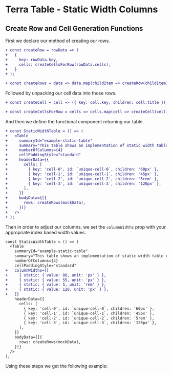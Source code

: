 
# Terra Table - Static Width Columns

## Create Row and Cell Generation Functions
First we declare our method of creating our rows.

```diff
+ const createRow = rowData => (
+   {
+     key: rowData.key,
+     cells: createCellsForRow(rowData.cells),
+   }
+ );

+ const createRows = data => data.map(childItem => createRow(childItem));
```
Followed by unpacking our cell data into those rows.

```diff
+ const createCell = cell => ({ key: cell.key, children: cell.title });

+ const createCellsForRow = cells => cells.map(cell => createCell(cell));
```
And then we define the functional component returning our table.
```diff
+ const StaticWidthTable = () => (
+   <Table
+     summaryId="example-static-table"
+     summary="This table shows an implementation of static width table columns."
+     numberOfColumns={4}
+     cellPaddingStyle="standard"
+     headerData={{
+       cells: [
+         { key: 'cell-0', id: `unique-cell-0`, children: '60px' },
+         { key: 'cell-1', id: `unique-cell-1`, children: '45px' },
+         { key: 'cell-2', id: `unique-cell-2`, children: '5rem' },
+         { key: 'cell-3', id: `unique-cell-3`, children: '120px' },
+       ],
+     }}
+     bodyData={[{
+       rows: createRows(mockData),
+     }]}
+   />
+ );
```
Then in order to adjust our columns, we set the `columnWidths` prop with your appropriate index based width values.
```diff
const StaticWidthTable = () => (
  <Table
    summaryId="example-static-table"
    summary="This table shows an implementation of static width table columns."
    numberOfColumns={4}
    cellPaddingStyle="standard"
+   columnWidths={[
+     { static: { value: 80, unit: 'px' } },
+     { static: { value: 55, unit: 'px' } },
+     { static: { value: 5, unit: 'rem' } },
+     { static: { value: 120, unit: 'px' } },
+   ]}
    headerData={{
      cells: [
        { key: 'cell-0', id: `unique-cell-0`, children: '60px' },
        { key: 'cell-1', id: `unique-cell-1`, children: '45px' },
        { key: 'cell-2', id: `unique-cell-2`, children: '5rem' },
        { key: 'cell-3', id: `unique-cell-3`, children: '120px' },
      ],
    }}
    bodyData={[{
      rows: createRows(mockData),
    }]}
  />
);
```
Using these steps we get the following example:

<StaticWidthTable />
